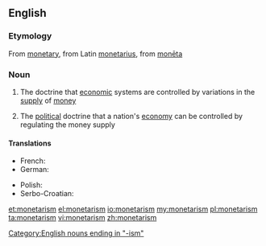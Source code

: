 ==English==

{{wikipedia}}

===Etymology===
From [[monetary]], from Latin [[monetarius]], from [[moneta#Latin|monēta]]

===Noun===
{{en-noun|-}}

# {{context|economics|lang=en}} The doctrine that [[economic]] systems are controlled by variations in the [[supply]] of [[money]]
# {{context|economics|lang=en}} The [[political]] doctrine that a nation's [[economy]] can be controlled by regulating the money supply

====Translations====
{{trans-top}}
* French: {{t+|fr|monétarisme|m}}
* German: {{t-|de|Monetarismus|m}}
{{trans-mid}}
* Polish: {{t-|pl|monetaryzm|m}}
* Serbo-Croatian: {{t-|sh|monetarizam|m}}
{{trans-bottom}}

[[Category:English nouns ending in "-ism"]]

[[et:monetarism]]
[[el:monetarism]]
[[io:monetarism]]
[[my:monetarism]]
[[pl:monetarism]]
[[ta:monetarism]]
[[vi:monetarism]]
[[zh:monetarism]]